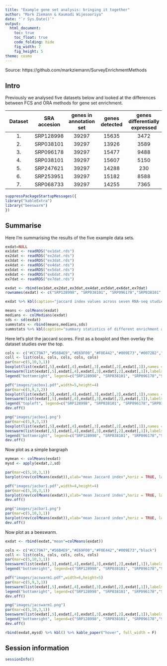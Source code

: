 ```yaml
---
title: "Example gene set analysis: bringing it together"
author: "Mark Ziemann & Kaumadi Wijesooriya"
date: "`r Sys.Date()`"
output:
  html_document:
    toc: true
    toc_float: true
    code_folding: hide
    fig_width: 7
    fig_height: 5
theme: cosmo
---
```


Source: https://github.com/markziemann/SurveyEnrichmentMethods

## Intro

Previously we analysed five datasets below and looked at the differences between FCS and ORA methods for gene set enrichment. 

| Dataset | SRA accesion | genes in annotation set | genes detected | genes differentially expressed |
| :---: | :---: | :---: | :---: | :---: | 
| 1. | SRP128998 | 39297 | 15635 | 3472 |
| 2. | SRP038101 | 39297 | 13926 | 3589 | 
| 3. | SRP096178 | 39297 | 15477 | 9488 |
| 4. | SRP038101 | 39297 | 15607 | 5150 | 
| 5. | SRP247621 | 39297 | 14288 | 230 |
| 6. | SRP253951 | 39297 | 15182 | 8588 |
| 7. | SRP068733 | 39297 | 14255 | 7365 |

```r

suppressPackageStartupMessages({
library("kableExtra")
library("beeswarm")
})

```

## Summarise

Here I'm summarising the results of the five example data sets.

```r

exdat=NULL
ex1dat <- readRDS("ex1dat.rds")
ex2dat <- readRDS("ex2dat.rds")
ex3dat <- readRDS("ex3dat.rds")
ex4dat <- readRDS("ex4dat.rds")
ex5dat <- readRDS("ex5dat.rds")
ex6dat <- readRDS("ex6dat.rds")
ex7dat <- readRDS("ex7dat.rds")

exdat <- rbind(ex1dat,ex2dat,ex3dat,ex4dat,ex5dat,ex6dat,ex7dat)
rownames(exdat) <- c("SRP128998", "SRP038101", "SRP096178","SRP038101","SRP247621","SRP253951","SRP068733")

exdat %>% kbl(caption="jaccard index values across seven RNA-seq studies") %>% kable_paper("hover", full_width = F)

```

```r

means <- colMeans(exdat)
medians <- colMedians(exdat)
sds <- sd(exdat)
summstats <- rbind(means,medians,sds)
summstats %>% kbl(caption="summary statistics of different enrichment analysis comparisons") %>% kable_paper("hover", full_width = F)

```

Here let's plot the jaccard scores.
First as a boxplot and then overlay the dataset studies over the top.

```r

cols <- c("#CC79A7","#56B4E9","#E69F00","#F0E442","#009E73","#0072B2","#D55E00")
coll <- list(cols, cols, cols, cols, cols)
par(mar=c(5,10,3,1))
boxplot(list(exdat[,5],exdat[,4],exdat[,3],exdat[,2],exdat[,1]),names = rev(colnames(exdat)),horizontal = TRUE, las=1 , col="white", cex=1.5,pch=19, xlab = "Jaccard index")
beeswarm(list(exdat[,5],exdat[,4],exdat[,3],exdat[,2],exdat[,1]),labels = rev(colnames(exdat)),horizontal = TRUE, las=1 , pwcol = coll,cex=1.5,pch=19, xlab = "Jaccard index",add = TRUE)
legend("bottomright", legend=c("SRP128998", "SRP038101", "SRP096178","SRP038101","SRP247621","SRP253951","SRP068733"), pch=19,  col=cols, cex=1,pt.cex = 1.5)

pdf("images/jacbox1.pdf",width=5,height=4)
par(mar=c(5,9,3,2))
boxplot(list(exdat[,5],exdat[,4],exdat[,3],exdat[,2],exdat[,1]),names = rev(colnames(exdat)),horizontal = TRUE, las=1 , col="white", cex=1.5,pch=19, xlab = "Jaccard index")
beeswarm(list(exdat[,5],exdat[,4],exdat[,3],exdat[,2],exdat[,1]),labels = rev(colnames(exdat)),horizontal = TRUE, las=1 , pwcol = coll,cex=1.5,pch=19, xlab = "Jaccard index",add = TRUE)
legend("topleft", legend=c("SRP128998", "SRP038101", "SRP096178","SRP038101","SRP247621","SRP253951","SRP068733"), pch=19,  col=cols, cex=1,pt.cex = 1.5)
dev.off()

png("images/jacbox1.png")
par(mar=c(5,9,3,1))
boxplot(list(exdat[,5],exdat[,4],exdat[,3],exdat[,2],exdat[,1]),names = rev(colnames(exdat)),horizontal = TRUE, las=1 , col="white", cex=1.5,pch=19, xlab = "Jaccard index")
beeswarm(list(exdat[,5],exdat[,4],exdat[,3],exdat[,2],exdat[,1]),labels = rev(colnames(exdat)),horizontal = TRUE, las=1 , pwcol = coll,cex=1.5,pch=19, xlab = "Jaccard index",add = TRUE)
legend("bottomright", legend=c("SRP128998", "SRP038101", "SRP096178","SRP038101","SRP247621","SRP253951","SRP068733"), pch=19,  col=cols, cex=1.2,pt.cex = 1.5)
dev.off()


```

Now plot as a simple bargraph

```r

mymean <- colMeans(exdat)
mysd <- apply(exdat,2,sd)

par(mar=c(5,10,3,1))
barplot(rev(colMeans(exdat)),xlab="mean Jaccard index",horiz = TRUE, las =1, xlim=c(0,.7) )

pdf("images/jacbar1.pdf",width=4,height=4)
par(mar=c(5,10,3,1))
barplot(rev(colMeans(exdat)),xlab="mean Jaccard index",horiz = TRUE, las =1, xlim=c(0,.7) )
dev.off()

png("images/jacbar1.png")
par(mar=c(5,10,3,1))
barplot(rev(colMeans(exdat)),xlab="mean Jaccard index",horiz = TRUE, las =1, xlim=c(0,.7) )
dev.off()

```

Now plot as a beeswarm.

```r

exdat <- rbind(exdat,"mean"=colMeans(exdat))

cols <- c("#CC79A7","#56B4E9","#E69F00","#F0E442","#009E73","black")
coll <- list(cols, cols, cols, cols, cols)
par(mar=c(5,10,3,1))
beeswarm(list(exdat[,5],exdat[,4],exdat[,3],exdat[,2],exdat[,1]),labels = rev(colnames(exdat)),horizontal = TRUE, las=1 , pwcol = coll,cex=2,pch=19, xlab = "Jaccard index")
legend("bottomright", legend=c("SRP128998", "SRP038101", "SRP096178","SRP038101","SRP247621","mean"), pch=19,  col=cols, cex=1,pt.cex = 1.5)

pdf("images/jacswarm1.pdf",width=6,height=5)
par(mar=c(5,9,3,1))
beeswarm(list(exdat[,5],exdat[,4],exdat[,3],exdat[,2],exdat[,1]),labels = rev(colnames(exdat)),horizontal = TRUE, las=1 , pwcol = coll,cex=2,pch=19, xlab = "Jaccard index")
legend("bottomright", legend=c("SRP128998", "SRP038101", "SRP096178","SRP038101","SRP247621","mean"), pch=19,  col=cols, cex=1.0, pt.cex = 1.7)
dev.off()

png("images/jacswarm1.png")
par(mar=c(5,10,3,1))
beeswarm(list(exdat[,5],exdat[,4],exdat[,3],exdat[,2],exdat[,1]),labels = rev(colnames(exdat)),horizontal = TRUE, las=1 , pwcol = coll,cex=2,pch=19, xlab = "Jaccard index")
legend("bottomright", legend=c("SRP128998", "SRP038101", "SRP096178","SRP038101","SRP247621","mean"), pch=19,  col=cols, cex=1,pt.cex = 1.5)
dev.off()

rbind(exdat,mysd) %>% kbl() %>% kable_paper("hover", full_width = F)

```

## Session information

```r

sessionInfo()

```